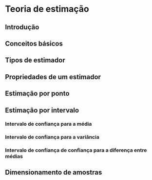 # Teoria de estimação {#teoest}

## Introdução

## Conceitos básicos

## Tipos de estimador

## Propriedades de um estimador

## Estimação por ponto

## Estimação por intervalo

### Intervalo de confiança para a média

### Intervalo de confiança para a variância

### Intervalo de confiança de confiança para a diferença entre médias

## Dimensionamento de amostras

